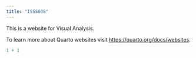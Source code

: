 ```yaml
---
title: "ISSS608"
---
```


This is a website for Visual Analysis. 

To learn more about Quarto websites visit <https://quarto.org/docs/websites>.

```r
1 + 1
```

